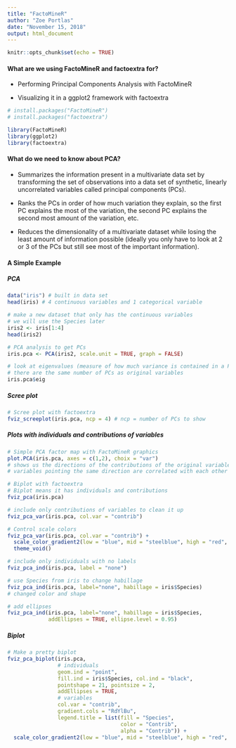 ```yaml
---
title: "FactoMineR"
author: "Zoe Portlas"
date: "November 15, 2018"
output: html_document
---
```


```r
knitr::opts_chunk$set(echo = TRUE)
```

#### What are we using FactoMineR and factoextra for?

* Performing Principal Components Analysis with FactoMineR

* Visualizing it in a ggplot2 framework with factoextra

```r
# install.packages("FactoMineR")
# install.packages("factoextra")

library(FactoMineR)
library(ggplot2)
library(factoextra)
```

#### What do we need to know about PCA?

* Summarizes the information present in a multivariate data set by transforming the set of observations into a data set of synthetic, linearly uncorrelated variables called principal components (PCs).

* Ranks the PCs in order of how much variation they explain, so the first PC explains the most of the variation, the second PC explains the second most amount of the variation, etc.

* Reduces the dimensionality of a multivariate dataset while losing the least amount of information possible (ideally you only have to look at 2 or 3 of the PCs but still see most of the important information).

#### A Simple Example

##### PCA

```r
data("iris") # built in data set
head(iris) # 4 continuous variables and 1 categorical variable

# make a new dataset that only has the continuous variables
# we will use the Species later
iris2 <- iris[1:4]
head(iris2)

# PCA analysis to get PCs
iris.pca <- PCA(iris2, scale.unit = TRUE, graph = FALSE)

# look at eigenvalues (measure of how much variance is contained in a PC)
# there are the same number of PCs as original variables
iris.pca$eig
```

##### Scree plot

```r
# Scree plot with factoextra
fviz_screeplot(iris.pca, ncp = 4) # ncp = number of PCs to show
```

##### Plots with individuals and contributions of variables

```r
# Simple PCA factor map with FactoMineR graphics
plot.PCA(iris.pca, axes = c(1,2), choix = "var")
# shows us the directions of the contributions of the original variables
# variables pointing the same direction are correlated with each other

# Biplot with factoextra
# Biplot means it has individuals and contributions
fviz_pca(iris.pca)

# include only contributions of variables to clean it up
fviz_pca_var(iris.pca, col.var = "contrib")

# Control scale colors
fviz_pca_var(iris.pca, col.var = "contrib") +
  scale_color_gradient2(low = "blue", mid = "steelblue", high = "red", midpoint = 25.0) +
  theme_void()

# include only individuals with no labels
fviz_pca_ind(iris.pca, label = "none")

# use Species from iris to change habillage
fviz_pca_ind(iris.pca, label="none", habillage = iris$Species)
# changed color and shape

# add ellipses
fviz_pca_ind(iris.pca, label="none", habillage = iris$Species,
             addEllipses = TRUE, ellipse.level = 0.95)
```

##### Biplot

```r
# Make a pretty biplot
fviz_pca_biplot(iris.pca,
                # individuals
                geom.ind = "point",
                fill.ind = iris$Species, col.ind = "black",
                pointshape = 21, pointsize = 2,
                addEllipses = TRUE,
                # variables
                col.var = "contrib",
                gradient.cols = "RdYlBu",
                legend.title = list(fill = "Species",
                                    color = "Contrib",
                                    alpha = "Contrib")) +
  scale_color_gradient2(low = "blue", mid = "steelblue", high = "red", midpoint = 25.0)
```